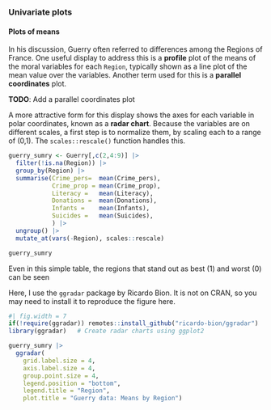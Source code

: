 ### Univariate plots

#### Plots of means

In his discussion, Guerry often referred to differences among the Regions of France.
One useful display to address this is a **profile** plot of the means of the moral
variables for each `Region`, typically shown as a line plot of the mean value
over the variables. Another term used for this is a **parallel coordinates** plot.

**TODO**: Add a parallel coordinates plot


A more attractive form for this display shows the axes for each variable in polar coordinates,
known as a **radar chart**. Because the variables are on different scales, a first step is to
normalize them, by scaling each to a range of (0,1). The `scales::rescale()` function handles this.

```r
guerry_sumry <- Guerry[,c(2,4:9)] |>
  filter(!is.na(Region)) |>
  group_by(Region) |>
  summarise(Crime_pers=  mean(Crime_pers),
            Crime_prop = mean(Crime_prop),
            Literacy =   mean(Literacy),
            Donations =  mean(Donations),
            Infants =    mean(Infants),
            Suicides =   mean(Suicides),
            ) |>
  ungroup() |>
  mutate_at(vars(-Region), scales::rescale)

guerry_sumry
```
Even in this simple table, the regions that stand out as best (1) and worst (0)
can be seen

Here, I use the `ggradar` package by Ricardo Bion. It is not on CRAN, so you may need to install
it to reproduce the figure here.

```r
#| fig.width = 7
if(!require(ggradar)) remotes::install_github("ricardo-bion/ggradar")
library(ggradar)   # Create radar charts using ggplot2

guerry_sumry |>
  ggradar(
    grid.label.size = 4, 
    axis.label.size = 4,
    group.point.size = 4,
    legend.position = "bottom",
    legend.title = "Region",
    plot.title = "Guerry data: Means by Region")
```

